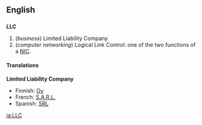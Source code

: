 {{wikipedia}}
==English==
==={{initialism}}===
'''LLC'''

#(''business'') Limited Liability Company
#(''computer networking'') Logical Link Control: one of the two functions of a [[NIC]].

====Translations====
'''Limited Liability Company''' 
*Finnish: [[Oy]]
*French: [[S.A.R.L.]]
*Spanish: [[SRL]]

[[ja:LLC]]